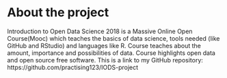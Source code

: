 
# About the project

Introduction to Open Data Science 2018 is a Massive Online Open Course(Mooc) which teaches the basics of data science, tools needed (like GitHub and RStudio) and languages like R. Course teaches about the amount, importance and possibilities of data. Course highlights open data and open source free software. This is a link to my GitHub repository: https://github.com/practising123/IODS-project 
